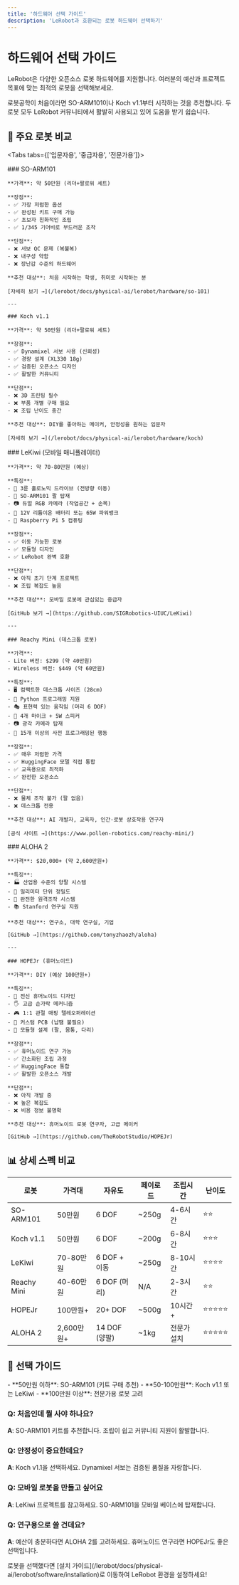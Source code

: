 ```yaml
---
title: '하드웨어 선택 가이드'
description: 'LeRobot과 호환되는 로봇 하드웨어 선택하기'
---
```



# 하드웨어 선택 가이드

LeRobot은 다양한 오픈소스 로봇 하드웨어를 지원합니다. 여러분의 예산과 프로젝트 목표에 맞는 최적의 로봇을 선택해보세요.

<Callout type="tip" title="처음이신가요?">
  로봇공학이 처음이라면 SO-ARM101이나 Koch v1.1부터 시작하는 것을 추천합니다.
  두 로봇 모두 LeRobot 커뮤니티에서 활발히 사용되고 있어 도움을 받기 쉽습니다.
</Callout>

## 🤖 주요 로봇 비교

<Tabs tabs={['입문자용', '중급자용', '전문가용']}>
  <div class="tab-panel">
    ### SO-ARM101
    
    **가격**: 약 50만원 (리더+팔로워 세트)
    
    **장점**:
    - ✅ 가장 저렴한 옵션
    - ✅ 완성된 키트 구매 가능
    - ✅ 초보자 친화적인 조립
    - ✅ 1/345 기어비로 부드러운 조작
    
    **단점**:
    - ❌ 서보 QC 문제 (복불복)
    - ❌ 내구성 약함
    - ❌ 장난감 수준의 하드웨어
    
    **추천 대상**: 처음 시작하는 학생, 취미로 시작하는 분
    
    [자세히 보기 →](/lerobot/docs/physical-ai/lerobot/hardware/so-101)
    
    ---
    
    ### Koch v1.1
    
    **가격**: 약 50만원 (리더+팔로워 세트)
    
    **장점**:
    - ✅ Dynamixel 서보 사용 (신뢰성)
    - ✅ 경량 설계 (XL330 18g)
    - ✅ 검증된 오픈소스 디자인
    - ✅ 활발한 커뮤니티
    
    **단점**:
    - ❌ 3D 프린팅 필수
    - ❌ 부품 개별 구매 필요
    - ❌ 조립 난이도 중간
    
    **추천 대상**: DIY를 좋아하는 메이커, 안정성을 원하는 입문자
    
    [자세히 보기 →](/lerobot/docs/physical-ai/lerobot/hardware/koch)
  </div>
  
  <div class="tab-panel">
    ### LeKiwi (모바일 매니퓰레이터)
    
    **가격**: 약 70-80만원 (예상)
    
    **특징**:
    - 🚗 3륜 홀로노믹 드라이브 (전방향 이동)
    - 🦾 SO-ARM101 팔 탑재
    - 📷 듀얼 RGB 카메라 (작업공간 + 손목)
    - 🔋 12V 리튬이온 배터리 또는 65W 파워뱅크
    - 🧠 Raspberry Pi 5 컴퓨팅
    
    **장점**:
    - ✅ 이동 가능한 로봇
    - ✅ 모듈형 디자인
    - ✅ LeRobot 완벽 호환
    
    **단점**:
    - ❌ 아직 초기 단계 프로젝트
    - ❌ 조립 복잡도 높음
    
    **추천 대상**: 모바일 로봇에 관심있는 중급자
    
    [GitHub 보기 →](https://github.com/SIGRobotics-UIUC/LeKiwi)
    
    ---
    
    ### Reachy Mini (데스크톱 로봇)
    
    **가격**: 
    - Lite 버전: $299 (약 40만원)
    - Wireless 버전: $449 (약 60만원)
    
    **특징**:
    - 🖥️ 컴팩트한 데스크톱 사이즈 (28cm)
    - 🐍 Python 프로그래밍 지원
    - 🎭 표현력 있는 움직임 (머리 6 DOF)
    - 🎤 4개 마이크 + 5W 스피커
    - 📷 광각 카메라 탑재
    - 🤖 15개 이상의 사전 프로그래밍된 행동
    
    **장점**:
    - ✅ 매우 저렴한 가격
    - ✅ HuggingFace 모델 직접 통합
    - ✅ 교육용으로 최적화
    - ✅ 완전한 오픈소스
    
    **단점**:
    - ❌ 물체 조작 불가 (팔 없음)
    - ❌ 데스크톱 전용
    
    **추천 대상**: AI 개발자, 교육자, 인간-로봇 상호작용 연구자
    
    [공식 사이트 →](https://www.pollen-robotics.com/reachy-mini/)
  </div>
  
  <div class="tab-panel">
    ### ALOHA 2
    
    **가격**: $20,000+ (약 2,600만원+)
    
    **특징**:
    - 🏭 산업용 수준의 양팔 시스템
    - 🎯 밀리미터 단위 정밀도
    - 🔄 완전한 원격조작 시스템
    - 📚 Stanford 연구실 지원
    
    **추천 대상**: 연구소, 대학 연구실, 기업
    
    [GitHub →](https://github.com/tonyzhaozh/aloha)
    
    ---
    
    ### HOPEJr (휴머노이드)
    
    **가격**: DIY (예상 100만원+)
    
    **특징**:
    - 🤖 전신 휴머노이드 디자인
    - 🖐️ 고급 손가락 메커니즘
    - 🎮 1:1 관절 매핑 텔레오퍼레이션
    - 🔧 커스텀 PCB (납땜 불필요)
    - 🧩 모듈형 설계 (팔, 몸통, 다리)
    
    **장점**:
    - ✅ 휴머노이드 연구 가능
    - ✅ 간소화된 조립 과정
    - ✅ HuggingFace 통합
    - ✅ 활발한 오픈소스 개발
    
    **단점**:
    - ❌ 아직 개발 중
    - ❌ 높은 복잡도
    - ❌ 비용 정보 불명확
    
    **추천 대상**: 휴머노이드 로봇 연구자, 고급 메이커
    
    [GitHub →](https://github.com/TheRobotStudio/HOPEJr)
  </div>
</Tabs>

## 📊 상세 스펙 비교

| 로봇 | 가격대 | 자유도 | 페이로드 | 조립시간 | 난이도 |
|------|--------|--------|----------|----------|--------|
| SO-ARM101 | 50만원 | 6 DOF | ~250g | 4-6시간 | ⭐⭐ |
| Koch v1.1 | 50만원 | 6 DOF | ~200g | 6-8시간 | ⭐⭐⭐ |
| LeKiwi | 70-80만원 | 6 DOF + 이동 | ~250g | 8-10시간 | ⭐⭐⭐⭐ |
| Reachy Mini | 40-60만원 | 6 DOF (머리) | N/A | 2-3시간 | ⭐⭐ |
| HOPEJr | 100만원+ | 20+ DOF | ~500g | 10시간+ | ⭐⭐⭐⭐⭐ |
| ALOHA 2 | 2,600만원+ | 14 DOF (양팔) | ~1kg | 전문가 설치 | ⭐⭐⭐⭐⭐ |

## 🎯 선택 가이드

<Callout type="info" title="예산별 추천">
  - **50만원 이하**: SO-ARM101 (키트 구매 추천)
  - **50-100만원**: Koch v1.1 또는 LeKiwi
  - **100만원 이상**: 전문가용 로봇 고려
</Callout>

### Q: 처음인데 뭘 사야 하나요?
**A**: SO-ARM101 키트를 추천합니다. 조립이 쉽고 커뮤니티 지원이 활발합니다.

### Q: 안정성이 중요한데요?
**A**: Koch v1.1을 선택하세요. Dynamixel 서보는 검증된 품질을 자랑합니다.

### Q: 모바일 로봇을 만들고 싶어요
**A**: LeKiwi 프로젝트를 참고하세요. SO-ARM101을 모바일 베이스에 탑재합니다.

### Q: 연구용으로 쓸 건데요?
**A**: 예산이 충분하다면 ALOHA 2를 고려하세요. 휴머노이드 연구라면 HOPEJr도 좋은 선택입니다.

<Callout type="success" title="시작하기">
  로봇을 선택했다면 [설치 가이드](/lerobot/docs/physical-ai/lerobot/software/installation)로 이동하여 LeRobot 환경을 설정하세요!
</Callout>